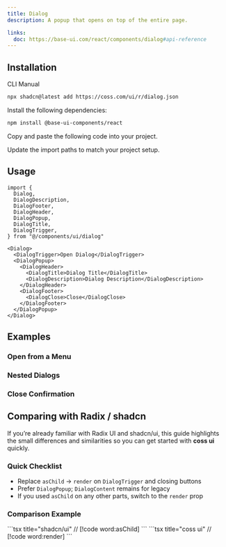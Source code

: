 ```yaml
---
title: Dialog
description: A popup that opens on top of the entire page.

links:
  doc: https://base-ui.com/react/components/dialog#api-reference
---
```


<ComponentPreview name="dialog-demo" />

## Installation

<CodeTabs>

<TabsList>
  <TabsTab value="cli">CLI</TabsTab>
  <TabsTab value="manual">Manual</TabsTab>
</TabsList>
<TabsPanel value="cli">

```bash
npx shadcn@latest add https://coss.com/ui/r/dialog.json
```

</TabsPanel>

<TabsPanel value="manual">

<Steps>

<Step>Install the following dependencies:</Step>

```bash
npm install @base-ui-components/react
```

<Step>Copy and paste the following code into your project.</Step>

<ComponentSource name="dialog" title="components/ui/dialog.tsx" />

<Step>Update the import paths to match your project setup.</Step>

</Steps>

</TabsPanel>

</CodeTabs>

## Usage

```tsx
import {
  Dialog,
  DialogDescription,
  DialogFooter,
  DialogHeader,
  DialogPopup,
  DialogTitle,
  DialogTrigger,
} from "@/components/ui/dialog"
```

```tsx
<Dialog>
  <DialogTrigger>Open Dialog</DialogTrigger>
  <DialogPopup>
    <DialogHeader>
      <DialogTitle>Dialog Title</DialogTitle>
      <DialogDescription>Dialog Description</DialogDescription>
    </DialogHeader>
    <DialogFooter>
      <DialogClose>Close</DialogClose>
    </DialogFooter>
  </DialogPopup>
</Dialog>
```

## Examples

### Open from a Menu

<ComponentPreview name="dialog-from-menu" />

### Nested Dialogs

<ComponentPreview name="dialog-nested" />

### Close Confirmation

<ComponentPreview name="dialog-close-confirmation" />

## Comparing with Radix / shadcn

If you’re already familiar with Radix UI and shadcn/ui, this guide highlights the small differences and similarities so you can get started with **coss ui** quickly.

### Quick Checklist

- Replace `asChild` → `render` on `DialogTrigger` and closing buttons
- Prefer `DialogPopup`; `DialogContent` remains for legacy
- If you used `asChild` on any other parts, switch to the `render` prop

### Comparison Example

<span data-lib="radix-ui">
  ```tsx title="shadcn/ui" // [!code word:asChild]
  <Dialog>
    <DialogTrigger asChild>
      <Button variant="outline">Show Dialog</Button>
    </DialogTrigger>
    <DialogContent>
      <DialogHeader>
        <DialogTitle>Dialog Title</DialogTitle>
        <DialogDescription>Dialog Description</DialogDescription>
      </DialogHeader>
      <DialogFooter>
        <DialogClose asChild>
          <Button variant="ghost">Cancel</Button>
        </DialogClose>
      </DialogFooter>
    </DialogContent>
  </Dialog>
  ```
</span>

<span data-lib="base-ui">
  ```tsx title="coss ui" // [!code word:render]
  <Dialog>
    <DialogTrigger render={<Button variant="outline" />}>
      Show Dialog
    </DialogTrigger>
    <DialogPopup>
      <DialogHeader>
        <DialogTitle>Dialog Title</DialogTitle>
        <DialogDescription>Dialog Description</DialogDescription>
      </DialogHeader>
      <DialogFooter>
        <DialogClose render={<Button variant="ghost" />}>Cancel</DialogClose>
      </DialogFooter>
    </DialogPopup>
  </Dialog>
  ```
</span>
